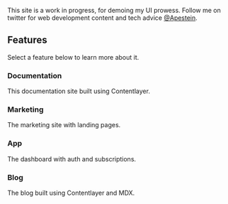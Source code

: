 <Callout>

This site is a work in progress, for demoing my UI prowess. Follow me on twitter for web development content and tech advice [@Apestein](https://twitter.com/Apestein_Dev).

</Callout>

## Features

<div className="my-4">

Select a feature below to learn more about it.

</div>

<div className="grid sm:grid-cols-2 gap-4 mt-6">

<Card href="/docs">

### Documentation

This documentation site built using Contentlayer.

</Card>

<Card href="/docs/marketing" disabled>

### Marketing

The marketing site with landing pages.

</Card>

<Card href="/docs/app" disabled>

### App

The dashboard with auth and subscriptions.

</Card>

<Card href="/docs/blog" disabled>

### Blog

The blog built using Contentlayer and MDX.

</Card>

</div>
